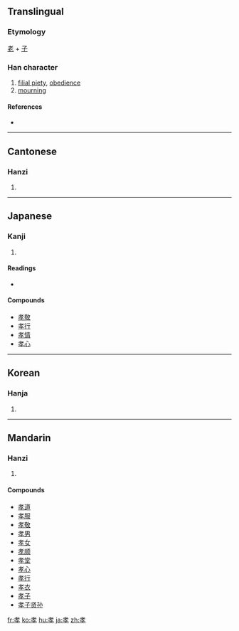 ==Translingual==

===Etymology===
[[老]] + [[子]]

===Han character===
{{Han char|rn=39|rad=子|as=04|sn=7|four=4440<sub>7</sub>|canj=十大弓木 (JKND)}}

# [[filial piety]], [[obedience]]
# [[mourning]]

====References====
* {{Han ref|kx=0278.110|dkj=06952|dj=0546.040|hdz=21011.040|uh=5B5D|ud=23389|bh=A7B5|bd=42933}}

----

==Cantonese==

===Hanzi===
{{yue-hanzi|jyut=|y=haau3}}

# {{defn|Cantonese}}

----

==Japanese==

===Kanji===
{{ja-kanji|grade=6|rs=子04}}

# {{defn|Japanese}}

====Readings====
* {{ja-readings|on=[[こう]] (kō), [[きょう]] (kyō)|kun=}}

====Compounds====
* [[孝敬]]
* [[孝行]]
* [[孝情]]
* [[孝心]]

----

==Korean==

===Hanja===
{{ko-hanja|hangeul=효|rv=hyo|mr=hyo}}

# {{defn|Korean}}

----

==Mandarin==

===Hanzi===
{{cmn-hanzi|pin=[[xiào]] ([[xiao4]])|wg=hsiao<sup>4</sup>}}

# {{defn|Mandarin}}

====Compounds====
* [[孝道]]
* [[孝服]]
* [[孝敬]]
* [[孝男]]
* [[孝女]]
* [[孝顺]]
* [[孝堂]]
* [[孝心]]
* [[孝行]]
* [[孝衣]]
* [[孝子]]
* [[孝子贤孙]]

[[fr:孝]]
[[ko:孝]]
[[hu:孝]]
[[ja:孝]]
[[zh:孝]]